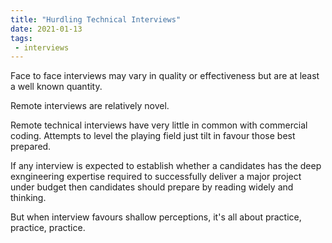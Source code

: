 ```yaml
---
title: "Hurdling Technical Interviews"
date: 2021-01-13
tags:
 - interviews
---
```

Face to face interviews may vary in quality or effectiveness but are at least a well known quantity.

Remote interviews are relatively novel.

Remote technical interviews have very little in common with commercial coding. Attempts to level the playing field
just tilt in favour those best prepared.

If any interview is expected to establish whether a candidates has the deep exngineering expertise required to
successfully deliver a major project under budget then candidates should prepare by reading widely and thinking.

But when interview favours shallow perceptions, it's all about practice, practice, practice.


